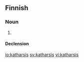 ==Finnish==

===Noun===
{{fi-noun}}

# {{alternative spelling of|katarsis|lang=fi}}

====Declension====
{{fi-decl-vastaus|katharsi|a}}

[[io:katharsis]]
[[sv:katharsis]]
[[vi:katharsis]]